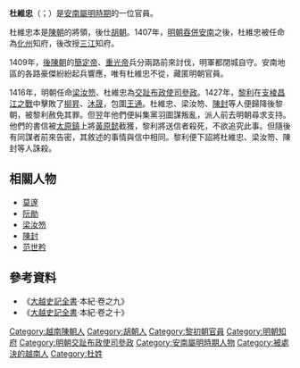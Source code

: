 '''杜維忠'''（{{vie|v=Đỗ Duy Trung|hn=杜維忠}}；{{bd|？||1428年||catIdx=D}}）是[[安南屬明時期|安南屬明時期]]的一位官員。

杜維忠本是[[陳朝_(越南)|陳朝]]的將領，後仕[[胡朝|胡朝]]。1407年，[[明入越|明朝吞併安南]]之後，杜維忠被任命為[[化州|化州]]知府，後改授[[三江|三江]]知府。

1409年，[[後陳朝|後陳朝]]的[[簡定帝|簡定帝]]、[[重光帝|重光帝]]兵分兩路前來討伐，明軍都閉城自守。安南地區的各路豪傑紛紛起兵響應，唯有杜維忠不從，藏匿明朝官員。

1416年，明朝任命[[梁汝笏|梁汝笏]]、杜維忠為[[交趾布政使司|交趾布政使司]][[參政|參政]]。1427年，[[黎利|黎利]]在[[支棱昌江之戰|支棱昌江之戰]]中擊敗了[[柳昇|柳昇]]、[[沐晟|沐晟]]，包圍[[王通_(明朝)|王通]]。杜維忠、梁汝笏、[[陳封|陳封]]等人便歸降後黎朝，被黎利赦免其罪。但翌年他們便糾集黨羽圖謀叛亂，派人前去明朝尋求支持。他們的書信被[[太原省|太原鎮]]上將[[黃原懿|黃原懿]]截獲，黎利將送信者殺死，不欲追究此事。但隨後有同謀者前來告密，其敘述的事情與信中相同。黎利便下詔將杜維忠、梁汝笏、陳封等人誅殺。
==相關人物==
*[[莫邃|莫邃]]
*[[阮勛|阮勛]]
*[[梁汝笏|梁汝笏]]
*[[陳封|陳封]]
*[[范世矜|范世矜]]

==參考資料==
*《[[大越史記全書|大越史記全書]]·本紀·卷之九》
*《[[大越史記全書|大越史記全書]]·本紀·卷之十》
{{藍山起義}}
[[Category:越南陳朝人|Category:越南陳朝人]]
[[Category:胡朝人|Category:胡朝人]]
[[Category:黎初朝官員|Category:黎初朝官員]]
[[Category:明朝知府|Category:明朝知府]]
[[Category:明朝交趾布政使司參政|Category:明朝交趾布政使司參政]]
[[Category:安南屬明時期人物|Category:安南屬明時期人物]]
[[Category:被處決的越南人|Category:被處決的越南人]]
[[Category:杜姓|Category:杜姓]]